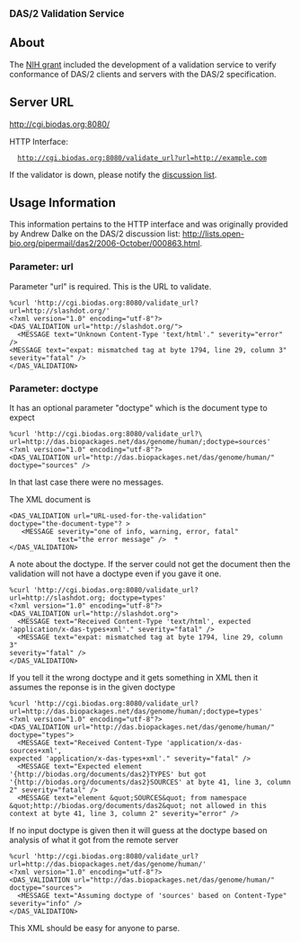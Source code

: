 
<big>'''DAS/2 Validation Service'''</big>

== About ==

The [http://crisp.cit.nih.gov/crisp/CRISP_LIB.getdoc?textkey=6712060&p_grant_num=1R01HG003040-01&p_query=(DAS)&ticket=15416031&p_audit_session_id=72191905&p_audit_score=100&p_audit_numfound=1&p_keywords=DAS NIH grant] included the development of a validation service to verify conformance of DAS/2 clients and servers with the DAS/2 specification. 

== Server URL ==

http://cgi.biodas.org:8080/

HTTP Interface:
   http://cgi.biodas.org:8080/validate_url?url=http://example.com

If the validator is down, please notify the [http://biodas.org/mailman/listinfo/das2 discussion list].

== Usage Information ==

This information pertains to the HTTP interface and was originally provided by Andrew Dalke on the DAS/2 discussion list: http://lists.open-bio.org/pipermail/das2/2006-October/000863.html. 

=== Parameter: url ===

Parameter "url" is required. This is the URL to validate.

<pre>
%curl 'http://cgi.biodas.org:8080/validate_url?url=http://slashdot.org/'
<?xml version="1.0" encoding="utf-8"?>
<DAS_VALIDATION url="http://slashdot.org/">
  <MESSAGE text="Unknown Content-Type 'text/html'." severity="error" />
<MESSAGE text="expat: mismatched tag at byte 1794, line 29, column 3"  
severity="fatal" />
</DAS_VALIDATION>
</pre>

=== Parameter: doctype ===

It has an optional parameter "doctype" which is the document type to  
expect

<pre>
%curl 'http://cgi.biodas.org:8080/validate_url?\
url=http://das.biopackages.net/das/genome/human/;doctype=sources'
<?xml version="1.0" encoding="utf-8"?>
<DAS_VALIDATION url="http://das.biopackages.net/das/genome/human/"  
doctype="sources" />
</pre>

In that last case there were no messages.

The XML document is

<pre>
<DAS_VALIDATION url="URL-used-for-the-validation"  
doctype="the-document-type"? >
   <MESSAGE severity="one of info, warning, error, fatal"
            text="the error message" />  *
</DAS_VALIDATION>
</pre>

A note about the doctype.  If the server could not get the document then
the validation will not have a doctype even if you gave it one.

<pre>
%curl 'http://cgi.biodas.org:8080/validate_url?url=http://slashdot.org; doctype=types'
<?xml version="1.0" encoding="utf-8"?>
<DAS_VALIDATION url="http://slashdot.org">
  <MESSAGE text="Received Content-Type 'text/html', expected  
'application/x-das-types+xml'." severity="fatal" />
  <MESSAGE text="expat: mismatched tag at byte 1794, line 29, column 3"  
severity="fatal" />
</DAS_VALIDATION>
</pre>

If you tell it the wrong doctype and it gets something in XML then it  
assumes the reponse is in the given doctype

<pre>
%curl 'http://cgi.biodas.org:8080/validate_url?url=http://das.biopackages.net/das/genome/human/;doctype=types'
<?xml version="1.0" encoding="utf-8"?>
<DAS_VALIDATION url="http://das.biopackages.net/das/genome/human/"  
doctype="types">
  <MESSAGE text="Received Content-Type 'application/x-das-sources+xml',  
expected 'application/x-das-types+xml'." severity="fatal" />
  <MESSAGE text="Expected element  
'{http://biodas.org/documents/das2}TYPES' but got  
'{http://biodas.org/documents/das2}SOURCES' at byte 41, line 3, column  
2" severity="fatal" />
  <MESSAGE text="element &quot;SOURCES&quot; from namespace  
&quot;http://biodas.org/documents/das2&quot; not allowed in this  
context at byte 41, line 3, column 2" severity="error" />
</pre>

If no input doctype is given then it will guess at the doctype based on
analysis of what it got from the remote server

<pre>
%curl 'http://cgi.biodas.org:8080/validate_url?url=http://das.biopackages.net/das/genome/human/'
<?xml version="1.0" encoding="utf-8"?>
<DAS_VALIDATION url="http://das.biopackages.net/das/genome/human/"  
doctype="sources">
  <MESSAGE text="Assuming doctype of 'sources' based on Content-Type"  
severity="info" />
</DAS_VALIDATION>
</pre>

This XML should be easy for anyone to parse.